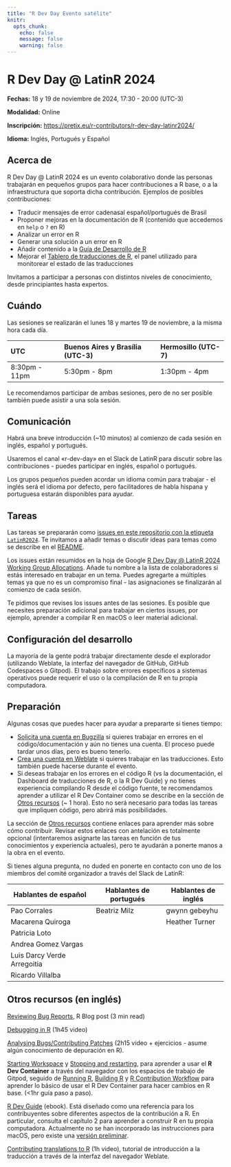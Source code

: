 ```yaml
---
title: "R Dev Day Evento satélite"
knitr:
  opts_chunk:
    echo: false
    message: false
    warning: false
---
```


# R Dev Day \@ LatinR 2024

**Fechas:** 18 y 19 de noviembre de 2024, 17:30 - 20:00 (UTC-3)

**Modalidad:** Online

**Inscripción:** <https://pretix.eu/r-contributors/r-dev-day-latinr2024/>

**Idioma:** Inglés, Portugués y Español

## Acerca de

R Dev Day \@ LatinR 2024 es un evento colaborativo donde las personas trabajarán en pequeños grupos para hacer contribuciones a R base, o a la infraestructura que soporta dicha contribución. Ejemplos de posibles contribuciones:

-   Traducir mensajes de error cadenasal español/portugués de Brasil
-   Proponer mejoras en la documentación de R (contenido que accedemos en `help` o `?` en R)
-   Analizar un error en R
-   Generar una solución a un error en R
-   Añadir contenido a la [Guía de Desarrollo de R](https://contributor.r-project.org/rdevguide/)
-   Mejorar el [Tablero de traducciones de R](https://contributor.r-project.org/translations-dashboard/), el panel utilizado para monitorear el estado de las traducciones

Invitamos a participar a personas con distintos niveles de conocimiento, desde principiantes hasta expertos.

## Cuándo

Las sesiones se realizarán el lunes 18 y martes 19 de noviembre, a la misma hora cada día.

| UTC           | Buenos Aires y Brasília (UTC-3) | Hermosillo (UTC-7) |
|:--------------|:---------------------|:-------------------|
| 8:30pm - 11pm | 5:30pm - 8pm         | 1:30pm - 4pm       |

Le recomendamos participar de ambas sesiones, pero de no ser posible también puede asistir a una sola sesión.

## Comunicación

Habrá una breve introducción (\~10 minutos) al comienzo de cada sesión en inglés, español y portugués.

Usaremos el canal «r-dev-day» en el Slack de LatinR para discutir sobre las contribuciones - puedes participar en inglés, español o portugués.

Los grupos pequeños pueden acordar un idioma común para trabajar - el inglés será el idioma por defecto, pero facilitadores de habla hispana y portuguesa estarán disponibles para ayudar.

## Tareas

Las tareas se prepararán como [issues en este repositorio con la etiqueta `LatinR2024`](https://github.com/r-devel/r-dev-day/issues?q=is%3Aissue+is%3Aopen+label%3ALatinR2024). Te invitamos a añadir temas o discutir ideas para temas como se describe en el [README](https://github.com/r-devel/r-dev-day/blob/main/README.md).

Los issues están resumidos en la hoja de Google [R Dev Day \@ LatinR 2024 Working Group Allocations](https://docs.google.com/spreadsheets/d/1Nuwusm7Xgwpw54KZnnrnNVT9vPkOk2qmromBEbYNHnU/edit). Añade tu nombre a la lista de colaboradores si estás interesado en trabajar en un tema. Puedes agregarte a múltiples temas ya que no es un compromiso final - las asignaciones se finalizarán al comienzo de cada sesión.

Te pidimos que revises los issues antes de las sesiones. Es posible que necesites preparación adicional para trabajar en ciertos issues, por ejemplo, aprender a compilar R en macOS o leer material adicional.

## Configuración del desarrollo

La mayoría de la gente podrá trabajar directamente desde el explorador (utilizando Weblate, la interfaz del navegador de GitHub, GitHub Codespaces o Gitpod). El trabajo sobre errores específicos a sistemas operativos puede requerir el uso o la compilación de R en tu propia computadora.

## Preparación

Algunas cosas que puedes hacer para ayudar a prepararte si tienes tiempo:

-   [Solicita una cuenta en Bugzilla](https://contributor.r-project.org/rdevguide/IssueTrack.html#bugzilla-account) si quieres trabajar en errores en el código/documentación y aún no tienes una cuenta. El proceso puede tardar unos días, pero es bueno tenerlo.
-   [Crea una cuenta en Weblate](https://translate.rx.studio/projects/r-project/) si quieres trabajar en las traducciones. Esto también puede hacerse durante el evento.
-   Si deseas trabajar en los errores en el código R (vs la documentación, el Dashboard de traducciones de R, o la R Dev Guide) y no tienes experiencia compilando R desde el código fuente, te recomendamos aprender a utilizar el R Dev Container como se describe en la sección de [Otros recursos](#otros-recursos) (\~ 1 hora). Esto no será necesario para todas las tareas que impliquen código, pero abrirá más posibilidades.

La sección de [Otros recursos](#otros-recursos) contiene enlaces para aprender más sobre cómo contribuir. Revisar estos enlaces con antelación es totalmente opcional (intentaremos asignarte las tareas en función de tus conocimientos y experiencia actuales), pero te ayudarán a ponerte manos a la obra en el evento.

Si tienes alguna pregunta, no duded en ponerte en contacto con uno de los miembros del comité organizador a través del Slack de LatinR:

| Hablantes de español        | Hablantes de portugués | Hablantes de inglés |
|-----------------------------|------------------------|---------------------|
| Pao Corrales                | Beatriz Milz           | gwynn gebeyhu       |
| Macarena Quiroga            |                        | Heather Turner      |
| Patricia Loto               |                        |                     |
| Andrea Gomez Vargas         |                        |                     |
| Luis Darcy Verde Arregoitia |                        |                     |
| Ricardo Villalba            |                        |                     |

## Otros recursos (en inglés)

[Reviewing Bug Reports](https://blog.r-project.org/2019/10/09/r-can-use-your-help-reviewing-bug-reports/index.html), R Blog post (3 min read)

[Debugging in R](https://youtu.be/31kl3Y0MUWc) (1h45 video)

[Analysing Bugs/Contributing Patches](https://contributor.r-project.org/tutorials/contributing-to-r/) (2h15 video + ejercicios - asume algún conocimiento de depuración en R).

[Starting Workspace](https://contributor.r-project.org/r-dev-env/container_setup/gitpod_workspace/workspacestart/) y [Stopping and restarting](https://contributor.r-project.org/r-dev-env/container_setup/gitpod_workspace/workspacestop_and_restart/), para aprender a usar el **R Dev Container** a través del navegador con los espacios de trabajo de Gitpod, seguido de [Running R](https://contributor.r-project.org/r-dev-env/tutorials/running_r/), [Building R](https://contributor.r-project.org/r-dev-env/tutorials/building_r/) y [R Contribution Workflow](https://contributor.r-project.org/r-dev-env/tutorials/contribution_workflow/) para aprender lo básico de usar el R Dev Container para hacer cambios en R base. (\<1hr guía paso a paso).

[R Dev Guide](https://contributor.r-project.org/rdevguide/) (ebook). Está diseñado como una referencia para los contribuyentes sobre diferentes aspectos de la contribución a R. En particular, consulta el capítulo 2 para aprender a construir R en tu propia computadora. Actualmente no se han incorporado las instrucciones para macOS, pero existe una [versión preliminar](https://github.com/r-devel/rcwg/blob/main/working_documents/install_r_macos.md).

[Contributing translations to R](https://youtu.be/ABdyZW8yGS4) (1h video), tutorial de introducción a la traducción a través de la interfaz del navegador Weblate.
